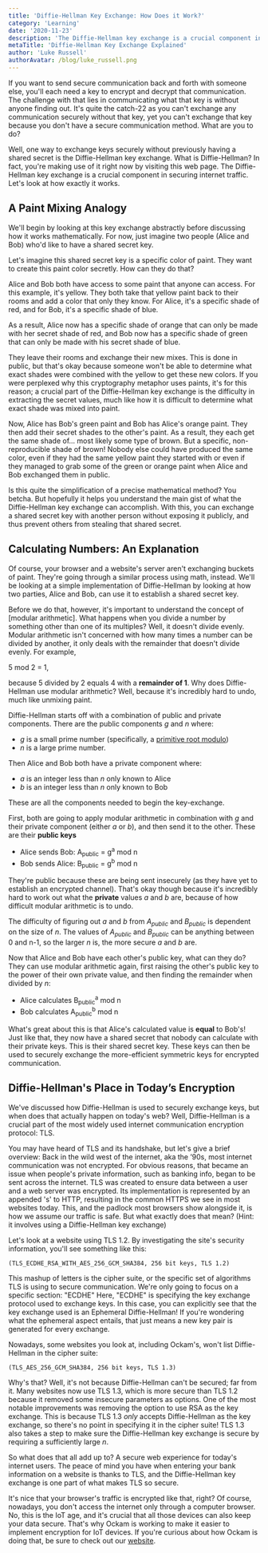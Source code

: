 ```yaml
---
title: 'Diffie-Hellman Key Exchange: How Does it Work?'
category: 'Learning'
date: '2020-11-23'
description: 'The Diffie-Hellman key exchange is a crucial component in securing internet traffic.'
metaTitle: 'Diffie-Hellman Key Exchange Explained'
author: 'Luke Russell'
authorAvatar: /blog/luke_russell.png
---
```


If you want to send secure communication back and forth with someone else, you'll each need a key to encrypt and decrypt that communication. The challenge with that lies in communicating what that key is without anyone finding out. It's quite the catch-22 as you can't exchange any communication securely without that key, yet you can't exchange that key because you don't have a secure communication method. What are you to do?

Well, one way to exchange keys securely without previously having a shared secret is the Diffie-Hellman key exchange. What is Diffie-Hellman? In fact, you're making use of it right now by visiting this web page. The Diffie-Hellman key exchange is a crucial component in securing internet traffic. Let's look at how exactly it works.

## A Paint Mixing Analogy

We'll begin by looking at this key exchange abstractly before discussing how it works mathematically. For now, just imagine two people (Alice and Bob) who'd like to have a shared secret key.

Let's imagine this shared secret key is a specific color of paint. They want to create this paint color secretly. How can they do that?

Alice and Bob both have access to some paint that anyone can access. For this example, it's yellow. They both take that yellow paint back to their rooms and add a color that only they know. For Alice, it's a specific shade of red, and for Bob, it's a specific shade of blue.

As a result, Alice now has a specific shade of orange that can only be made with her secret shade of red, and Bob now has a specific shade of green that can only be made with his secret shade of blue.

They leave their rooms and exchange their new mixes. This is done in public, but that's okay because someone won't be able to determine what exact shades were combined with the yellow to get these new colors. If you were perplexed why this cryptography metaphor uses paints, it's for this reason; a crucial part of the Diffie-Hellman key exchange is the difficulty in extracting the secret values, much like how it is difficult to determine what exact shade was mixed into paint.

Now, Alice has Bob's green paint and Bob has Alice's orange paint. They then add their secret shades to the other's paint. As a result, they each get the same shade of... most likely some type of brown. But a specific, non-reproducible shade of brown! Nobody else could have produced the same color, even if they had the same yellow paint they started with or even if they managed to grab some of the green or orange paint when Alice and Bob exchanged them in public.

Is this quite the simplification of a precise mathematical method? You betcha. But hopefully it helps you understand the main gist of what the Diffie-Hellman key exchange can accomplish. With this, you can exchange a shared secret key with another person without exposing it publicly, and thus prevent others from stealing that shared secret.

## Calculating Numbers: An Explanation

Of course, your browser and a website's server aren't exchanging buckets of paint. They're going through a similar process using math, instead. We'll be looking at a simple implementation of Diffie-Hellman by looking at how two parties, Alice and Bob, can use it to establish a shared secret key.

Before we do that, however, it's important to understand the concept of [modular arithmetic]. What happens when you divide a number by something other than one of its multiples? Well, it doesn't divide evenly. Modular arithmetic isn't concerned with how many times a number can be divided by another, it only deals with the remainder that doesn't divide evenly. For example,

5 mod 2 = 1,

because 5 divided by 2 equals 4 with a **remainder of 1**. Why does Diffie-Hellman use modular arithmetic? Well, because it's incredibly hard to undo, much like unmixing paint.

Diffie-Hellman starts off with a combination of public and private components. There are the public components _g_ and _n_ where:

- _g_ is a small prime number (specifically, a [primitive root modulo](https://en.wikipedia.org/wiki/Primitive_root_modulo_n))
- _n_ is a large prime number.

Then Alice and Bob both have a private component where:

- _a_ is an integer less than _n_ only known to Alice
- _b_ is an integer less than _n_ only known to Bob

These are all the components needed to begin the key-exchange.

First, both are going to apply modular arithmetic in combination with _g_ and their private component (either _a_ or _b_), and then send it to the other. These are their **public keys**

- Alice sends Bob: A<sub>public</sub> = g<sup>a</sup> mod n
- Bob sends Alice: B<sub>public</sub> = g<sup>b</sup> mod n

They're public because these are being sent insecurely (as they have yet to establish an encrypted channel). That's okay though because it's incredibly hard to work out what the **private** values _a_ and _b_ are, because of how difficult modular arithmetic is to undo.

The difficulty of figuring out _a_ and _b_ from _A<sub>public</sub>_ and _B<sub>public</sub>_ is dependent on the size of _n_. The values of _A<sub>public</sub>_ and _B<sub>public</sub>_ can be anything between 0 and n-1, so the larger _n_ is, the more secure _a_ and _b_ are.

Now that Alice and Bob have each other's public key, what can they do? They can use modular arithmetic again, first raising the other's public key to the power of their own private value, and then finding the remainder when divided by _n_:

- Alice calculates B<sub>public</sub><sup>a</sup> mod n
- Bob calculates A<sub>public</sub><sup>b</sup> mod n

What's great about this is that Alice's calculated value is **equal** to Bob's! Just like that, they now have a shared secret that nobody can calculate with their private keys. This is their shared secret key. These keys can then be used to securely exchange the more-efficient symmetric keys for encrypted communication.

## Diffie-Hellman's Place in Today’s Encryption

We've discussed how Diffie-Hellman is used to securely exchange keys, but when does that actually happen on today's web? Well, Diffie-Hellman is a crucial part of the most widely used internet communication encryption protocol: TLS.

You may have heard of TLS and its handshake, but let's give a brief overview: Back in the wild west of the internet, aka the ’90s, most internet communication was not encrypted. For obvious reasons, that became an issue when people's private information, such as banking info, began to be sent across the internet. TLS was created to ensure data between a user and a web server was encrypted. Its implementation is represented by an appended 's' to HTTP, resulting in the common HTTPS we see in most websites today. This, and the padlock most browsers show alongside it, is how we assume our traffic is safe. But what exactly does that mean? (Hint: it involves using a Diffie-Hellman key exchange)

Let's look at a website using TLS 1.2. By investigating the site's security information, you'll see something like this:

`(TLS_ECDHE_RSA_WITH_AES_256_GCM_SHA384, 256 bit keys, TLS 1.2)`

This mashup of letters is the cipher suite, or the specific set of algorithms TLS is using to secure communication. We're only going to focus on a specific section: "ECDHE" Here, "ECDHE" is specifying the key exchange protocol used to exchange keys. In this case, you can explicitly see that the key exchange used is an Ephemeral Diffie-Hellman! If you're wondering what the ephemeral aspect entails, that just means a new key pair is generated for every exchange.

Nowadays, some websites you look at, including Ockam's, won't list Diffie-Hellman in the cipher suite:

`(TLS_AES_256_GCM_SHA384, 256 bit keys, TLS 1.3)`

Why's that? Well, it's not because Diffie-Hellman can't be secured; far from it. Many websites now use TLS 1.3, which is more secure than TLS 1.2 because it removed some insecure parameters as options. One of the most notable improvements was removing the option to use RSA as the key exchange. This is because TLS 1.3 _only_ accepts Diffie-Hellman as the key exchange, so there's no point in specifying it in the cipher suite! TLS 1.3 also takes a step to make sure the Diffie-Hellman key exchange is secure by requiring a sufficiently large _n_.

So what does that all add up to? A secure web experience for today's internet users. The peace of mind you have when entering your bank information on a website is thanks to TLS, and the Diffie-Hellman key exchange is one part of what makes TLS so secure.

It's nice that your browser's traffic is encrypted like that, right? Of course, nowadays, you don't access the internet only through a computer browser. No, this is the IoT age, and it's crucial that all those devices can also keep your data secure. That's why Ockam is working to make it easier to implement encryption for IoT devices. If you're curious about how Ockam is doing that, be sure to check out our [website](https://www.ockam.io/).
